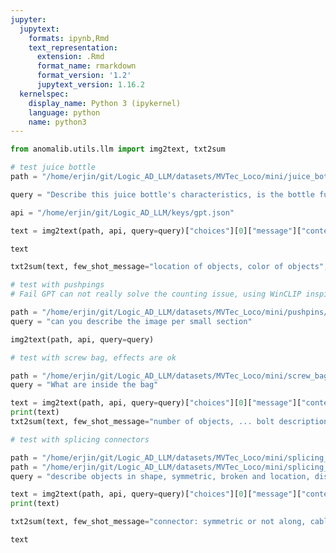 ```yaml
---
jupyter:
  jupytext:
    formats: ipynb,Rmd
    text_representation:
      extension: .Rmd
      format_name: rmarkdown
      format_version: '1.2'
      jupytext_version: 1.16.2
  kernelspec:
    display_name: Python 3 (ipykernel)
    language: python
    name: python3
---
```


```python
from anomalib.utils.llm import img2text, txt2sum
```

```python
# test juice bottle
path = "/home/erjin/git/Logic_AD_LLM/datasets/MVTec_Loco/mini/juice_bottle/train/good/001.png"

query = "Describe this juice bottle's characteristics, is the bottle full? locations of label and is objects"

api = "/home/erjin/git/Logic_AD_LLM/keys/gpt.json"
```

```python
text = img2text(path, api, query=query)["choices"][0]["message"]["content"]
```

```python
text
```

```python
txt2sum(text, few_shot_message="location of objects, color of objects", api_key=api)
```

```python
# test with pushpings
# Fail GPT can not really solve the counting issue, using WinCLIP inspired methods to generate seious of text

path = "/home/erjin/git/Logic_AD_LLM/datasets/MVTec_Loco/mini/pushpins/train/good/001.png"
query = "can you describe the image per small section"

img2text(path, api, query=query)
```

```python
# test with screw bag, effects are ok 

path = "/home/erjin/git/Logic_AD_LLM/datasets/MVTec_Loco/mini/screw_bag/train/good/009.png"
query = "What are inside the bag"

text = img2text(path, api, query=query)["choices"][0]["message"]["content"]
print(text)
txt2sum(text, few_shot_message="number of objects, ... bolt description", api_key=api)
```

```python
# test with splicing connectors

path = "/home/erjin/git/Logic_AD_LLM/datasets/MVTec_Loco/mini/splicing_connectors/train/good/001.png"
path = "/home/erjin/git/Logic_AD_LLM/datasets/MVTec_Loco/mini/splicing_connectors/test/logical_anomalies/061.png"
query = "describe objects in shape, symmetric, broken and location, distance between two connectors equal the distance of cable"

text = img2text(path, api, query=query)["choices"][0]["message"]["content"]
print(text)
```

```python
txt2sum(text, few_shot_message="connector: symmetric or not along, cable: {symmetric:, broken or not, longer than connectors?}", api_key=api)
```

```python
text
```
